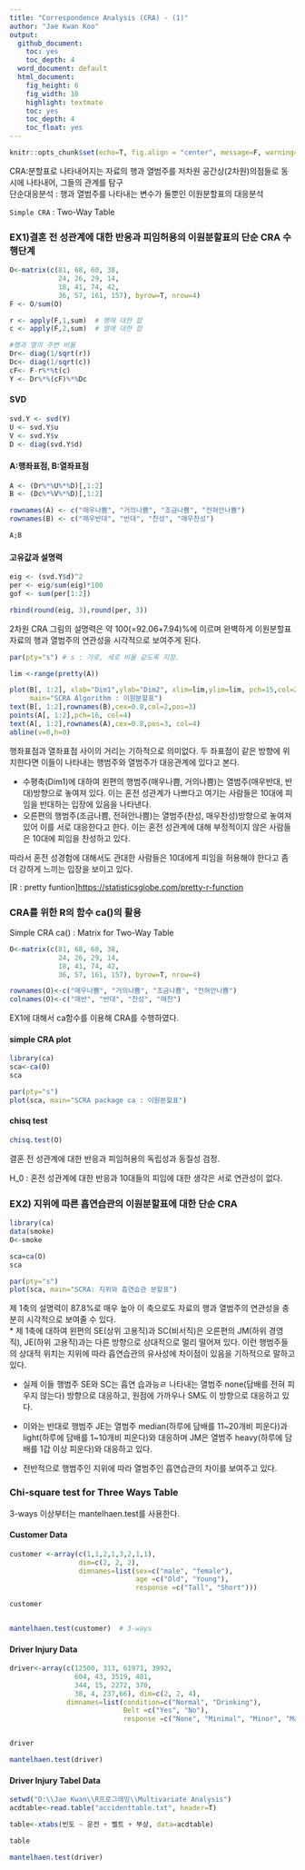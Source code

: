 ```yaml
---
title: "Correspondence Analysis (CRA) - (1)"
author: "Jae Kwan Koo"
output:
  github_document:
    toc: yes
    toc_depth: 4
  word_document: default
  html_document:
    fig_height: 6
    fig_width: 10
    highlight: textmate
    toc: yes
    toc_depth: 4
    toc_float: yes
---  
```


```r
knitr::opts_chunk$set(echo=T, fig.align = "center", message=F, warning=F, fig.height = 5, cache=F, dpi = 300, dev = "png")
```  

CRA:분할표로 나타내어지는 자료의 행과 열범주를 저차원 공간상(2차원)의점들로 동시에 나타내어, 그들의 관계를 탐구  
단순대응분석 : 행과 열범주를 나타내는 변수가 둘뿐인 이원분할표의 대응분석  

`Simple CRA` : Two-Way Table  

### EX1)결혼 전 성관계에 대한 반응과 피임허용의 이원분할표의 단순 CRA 수행단계  

```r
O<-matrix(c(81, 68, 60, 38,
            24, 26, 29, 14,
            18, 41, 74, 42,
            36, 57, 161, 157), byrow=T, nrow=4)
F <- O/sum(O)

r <- apply(F,1,sum)  # 행에 대한 합
c <- apply(F,2,sum)  # 열에 대한 합

#행과 열의 주변 비율
Dr<- diag(1/sqrt(r))
Dc<- diag(1/sqrt(c))
cF<- F-r%*%t(c)
Y <- Dr%*%(cF)%*%Dc
```  

#### SVD  

```r
svd.Y <- svd(Y)
U <- svd.Y$u
V <- svd.Y$v
D <- diag(svd.Y$d)
```  

#### A:행좌표점, B:열좌표점  

```r
A <- (Dr%*%U%*%D)[,1:2]
B <- (Dc%*%V%*%D)[,1:2]

rownames(A) <- c("매우나쁨", "거의나쁨", "조금나쁨", "전혀안나쁨")
rownames(B) <- c("매우반대", "반대", "찬성", "매우찬성")

A;B
```  

#### 고유값과 설명력  

```r
eig <- (svd.Y$d)^2
per <- eig/sum(eig)*100
gof <- sum(per[1:2])

rbind(round(eig, 3),round(per, 3))
```  

2차원 CRA 그림의 설명력은 약 100(=92.06+7.94)%에 이르며 완벽하게 이원분할표 자료의 행과 열범주의 연관성을 시각적으로 보여주게 된다.  


```r
par(pty="s") # s : 가로, 세로 비율 같도록 지정.

lim <-range(pretty(A))

plot(B[, 1:2], xlab="Dim1",ylab="Dim2", xlim=lim,ylim=lim, pch=15,col=2,
     main="SCRA Algorithm : 이원분할표")
text(B[, 1:2],rownames(B),cex=0.8,col=2,pos=3)
points(A[, 1:2],pch=16, col=4)
text(A[, 1:2],rownames(A),cex=0.8,pos=3, col=4)
abline(v=0,h=0)
```  

행좌표점과 열좌표점 사이의 거리는 기하적으로 의미없다. 두 좌표점이 같은 방향에 위치한다면 이들이 나타내는 행범주와 열범주가 대응관계에 있다고 본다.  

* 수평축(Dim1)에 대하여 왼편의 행범주(매우나쁨, 거의나쁨)는 열범주(매우반대, 반대)방향으로 놓여져 있다. 이는 혼전 성관계가 나쁘다고 여기는 사람들은 10대에 피임을 반대하는 입장에 있음을 나타낸다.  
* 오른편의 행범주(조금나쁨, 전혀안나쁨)는 열범주(찬성, 매우찬성)방향으로 놓여져 있어 이를 서로 대응한다고 한다. 이는 혼전 성관계에 대해 부정적이지 않은 사람들은 10대에 피임을 찬성하고 있다.  

따라서 혼전 성경험에 대해서도 관대한 사람들은 10대에게 피임을 허용해야 한다고 좀 더 강하게 느끼는 입장을 보이고 있다.  

[R : pretty funtion]<https://statisticsglobe.com/pretty-r-function>  



###  CRA를 위한 R의 함수 ca()의 활용  

Simple CRA ca() : Matrix for Two-Way Table  

```r
O<-matrix(c(81, 68, 60, 38,
            24, 26, 29, 14,
            18, 41, 74, 42,
            36, 57, 161, 157), byrow=T, nrow=4)

rownames(O)<-c("매우나쁨", "거의나쁨", "조금나쁨", "전혀안나쁨")
colnames(O)<-c("매반", "반대", "찬성", "매찬")
```  

EX1에 대해서 ca함수를 이용해 CRA를 수행하였다.  

#### simple CRA plot  

```r
library(ca)
sca<-ca(O)
sca

par(pty="s")
plot(sca, main="SCRA package ca : 이원분할표")
```  

#### chisq test  

```r
chisq.test(O)
```  

결혼 전 성관계에 대한 반응과 피임허용의 독립성과 동질성 검정.  

H_0 : 혼전 성관계에 대한 반응과 10대들의 피임에 대한 생각은 서로 연관성이 없다.  

### EX2) 지위에 따른 흡연습관의 이원분할표에 대한 단순 CRA  

```r
library(ca)
data(smoke)
O<-smoke

sca=ca(O)
sca

par(pty="s")
plot(sca, main="SCRA: 지위와 흡연습관 분할표")
```  

제 1축의 설명력이 87.8%로 매우 높아 이 축으로도 자료의 행과 열범주의 연관성을 충분히 시각적으로 보여줄 수 있다.  
* 제 1축에 대하여 왼편의 SE(상위 고용직)과 SC(비서직)은 오른편의 JM(하위 경영직), JE(하위 고용직)과는 다른 방향으로 상대적으로 멀리 떨어져 있다. 이런 행범주들의 상대적 위치는 지위에 따라 흡연습관의 유사성에 차이점이 있음을 기하적으로 말하고 있다.  

* 실제 이들 행범주 SE와 SC는 흡연 습과능ㄹ 나타내는 열범주 none(담배를 전혀 피우지 않는다) 방향으로 대응하고, 원점에 가까우나 SM도 이 방향으로 대응하고 있다.  

* 이와는 반대로 행범주 JE는 열범주 median(하루에 담배를 11~20개비 피운다)과 light(하루에 담배를 1~10개비 피운다)와 대응하며 JM은 열범주 heavy(하루에 담배를 1갑 이상 피운다)와 대응하고 있다.  

* 전반적으로 행범주인 지위에 따라 열범주인 흡연습관의 차이를 보여주고 있다.  


### Chi-square test for Three Ways Table  

3-ways 이상부터는 mantelhaen.test를 사용한다.  

#### Customer Data  

```r
customer <-array(c(1,1,2,1,3,2,1,1),    
                 dim=c(2, 2, 2), 
                 dimnames=list(sex=c("male", "female"),
                               age =c("Old", "Young"),
                               response =c("Tall", "Short")))

customer


mantelhaen.test(customer)  # 3-ways 
```



#### Driver Injury Data  

```r
driver<-array(c(12500, 313, 61971, 3992,
                604, 43, 3519, 481,
                344, 15, 2272, 370,
                38, 4, 237,66), dim=c(2, 2, 4),
              dimnames=list(condition=c("Normal", "Drinking"),
                            Belt =c("Yes", "No"),
                            response =c("None", "Minimal", "Minor", "Major")))


driver

mantelhaen.test(driver)
```  

#### Driver Injury Tabel Data  

```r
setwd("D:\\Jae Kwan\\R프로그래밍\\Multivariate Analysis")
acdtable<-read.table("accidenttable.txt", header=T)

table<-xtabs(빈도 ~ 운전 + 벨트 + 부상, data=acdtable)

table

mantelhaen.test(driver)
```  



